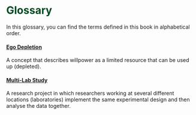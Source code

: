# [Glossary]{style="color: #004b23"} {.unnumbered}

In this glossary, you can find the terms defined in this book in alphabetical order.

#### [Ego Depletion](chapter1.qmd#def-egodepletion)
A concept that describes willpower as a limited resource that can be used up (depleted).

#### [Multi-Lab Study](chapter1.qmd#def-multilabstudy)
A research project in which researchers working at several different locations (laboratories) implement the same experimental design and then analyse the data together.